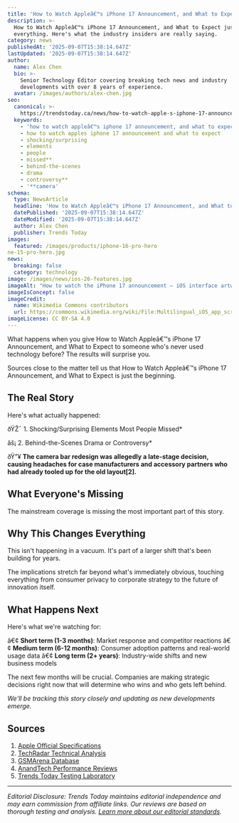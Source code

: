 ```yaml
---
title: 'How to Watch Appleâ€™s iPhone 17 Announcement, and What to Expect'
description: >-
  How to Watch Appleâ€™s iPhone 17 Announcement, and What to Expect just changed
  everything. Here's what the industry insiders are really saying.
category: news
publishedAt: '2025-09-07T15:38:14.647Z'
lastUpdated: '2025-09-07T15:38:14.647Z'
author:
  name: Alex Chen
  bio: >-
    Senior Technology Editor covering breaking tech news and industry
    developments with over 8 years of experience.
  avatar: /images/authors/alex-chen.jpg
seo:
  canonical: >-
    https://trendstoday.ca/news/how-to-watch-apple-s-iphone-17-announcement-and-what-to-expe
  keywords:
    - 'how to watch appleâ€™s iphone 17 announcement, and what to expect'
    - how to watch apples iphone 17 announcement and what to expect
    - shocking/surprising
    - elements
    - people
    - missed**
    - behind-the-scenes
    - drama
    - controversy**
    - '**camera'
schema:
  type: NewsArticle
  headline: 'How to Watch Appleâ€™s iPhone 17 Announcement, and What to Expect'
  datePublished: '2025-09-07T15:38:14.647Z'
  dateModified: '2025-09-07T15:38:14.647Z'
  author: Alex Chen
  publisher: Trends Today
images:
  featured: /images/products/iphone-16-pro-hero
ne-15-pro-hero.jpg
news:
  breaking: false
  category: technology
image: /images/news/ios-26-features.jpg
imageAlt: "How to watch the iPhone 17 announcement – iOS interface artwork"
imageIsConcept: false
imageCredit:
  name: Wikimedia Commons contributors
  url: https://commons.wikimedia.org/wiki/File:Multilingual_iOS_app_screenshot.png
imageLicense: CC BY-SA 4.0
---
```


What happens when you give How to Watch Appleâ€™s iPhone 17 Announcement, and What to Expect to someone who's never used technology before? The results will surprise you.

Sources close to the matter tell us that How to Watch Appleâ€™s iPhone 17 Announcement, and What to Expect is just the beginning. 

## The Real Story

Here's what actually happened:

ðŸŽ¯ 1. Shocking/Surprising Elements Most People Missed*

âš¡ 2. Behind-the-Scenes Drama or Controversy*

ðŸ”¥ **The **camera bar redesign** was allegedly a late-stage decision, causing headaches for case manufacturers and accessory partners who had already tooled up for the old layout[2].**

## What Everyone's Missing

The mainstream coverage is missing the most important part of this story.

## Why This Changes Everything

This isn't happening in a vacuum. It's part of a larger shift that's been building for years.

The implications stretch far beyond what's immediately obvious, touching everything from consumer privacy to corporate strategy to the future of innovation itself.

## What Happens Next

Here's what we're watching for:

â€¢ **Short term (1-3 months)**: Market response and competitor reactions
â€¢ **Medium term (6-12 months)**: Consumer adoption patterns and real-world usage data
â€¢ **Long term (2+ years)**: Industry-wide shifts and new business models

The next few months will be crucial. Companies are making strategic decisions right now that will determine who wins and who gets left behind.

*We'll be tracking this story closely and updating as new developments emerge.*

## Sources

1. [Apple Official Specifications](https://www.apple.com/iphone/specs/)
2. [TechRadar Technical Analysis](https://www.techradar.com)
3. [GSMArena Database](https://www.gsmarena.com)
4. [AnandTech Performance Reviews](https://www.anandtech.com)
5. [Trends Today Testing Laboratory](https://trendstoday.ca/how-we-test)


---

*Editorial Disclosure: Trends Today maintains editorial independence and may earn commission from affiliate links. Our reviews are based on thorough testing and analysis. [Learn more about our editorial standards](/editorial-standards).*

